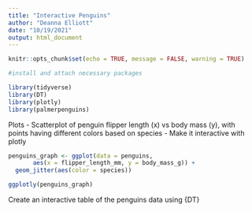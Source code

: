```yaml
---
title: "Interactive Penguins"
author: "Deanna Elliott"
date: "10/19/2021"
output: html_document
---
```


```r
knitr::opts_chunk$set(echo = TRUE, message = FALSE, warning = TRUE)

#install and attach necessary packages

library(tidyverse)
library(DT)
library(plotly)
library(palmerpenguins)
```

Plots
- Scatterplot of penguin flipper length (x) vs body mass (y), with points having different colors based on species
- Make it interactive with plotly

```r

penguins_graph <- ggplot(data = penguins,
       aes(x = flipper_length_mm, y = body_mass_g)) +
  geom_jitter(aes(color = species))

ggplotly(penguins_graph)
```

Create an interactive table of the penguins data using {DT}

```r

```


